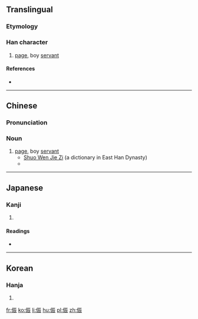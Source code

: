 ==Translingual==

===Etymology===
{{Han compound|人|辰|c1=s|c2=p|ls=psc}}

===Han character===
{{Han char|rn=9|rad=人|as=07|sn=9|four=21232|canj=OMMV, XOMMV|ids=⿰亻辰}}

# [[page]], boy [[servant]]

====References====
* {{Han ref|kx=0103.140|dkj=00641|dj=0218.260|hdz=10158.050|uh=4FB2|ud=20402|bh=CDE0|bd=52704}}

----

==Chinese==

===Pronunciation===
{{zh-pron
|m=zhèn
|c=zan3
|cat=n
}}

===Noun===
{{zh-noun}}

# [[page]], boy [[servant]]
#* [http://ctext.org/shuo-wen-jie-zi/ren-bu1#n31619 Shuo Wen Jie Zi] (a dictionary in East Han Dynasty)
#* {{zh-usex|侲{zhèn}：僮 子 也。从 人 辰 聲。|[The character] 侲: servant boy indeed. [The character's] radical: human, "辰" sound.|CL}}

----

==Japanese==

===Kanji===
{{ja-kanji|grade=|rs=人07}}

# {{defn|lang=ja|sort=人07}}

====Readings====
* {{ja-readings|on=[[しん]] (shin)|kun=[[わらべ]] (warabe), [[よいわらべ]] (yoiwarabe), [[うまかい]] (umakai), [[はしため]] (hashitame)}}

----

==Korean==

===Hanja===
{{ko-hanja|hangeul=진|rv=jin|mr=chin}}

# {{defn|lang=ko|sort=人07}}

[[fr:侲]]
[[ko:侲]]
[[li:侲]]
[[hu:侲]]
[[pl:侲]]
[[zh:侲]]